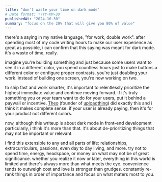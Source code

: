 ```yaml
---
title: "don't waste your time on dark mode"
# Date format: YYYY-MM-DD
publishedAt: "2024-10-30"
summary: "focus on the 20% that will give you 80% of value"
---
```


there's a saying in my native language, "for work, double work". after spending most of my code writing hours to make our user experience as great as possible, i can confirm that this saying was meant for dark mode. it's a waste of time, really.

imagine you're building something and just because some users want to see it in a different color, you spend countless hours just to make buttons a different color or configure proper contrasts, you're just doubling your work. instead of building one screen, you're now working on two.

to ship fast and work smarter, it's important to relentlessly prioritize the highest immediate value and continue moving forward. if it's truly something you or your team want to do for your users, put it behind a paywall or incentive. [Theo](https://twitter.com/theo) (founder of [uploadthing](https://uploadthing.com/)) did exactly this and i think it makes complete sense. if your user is already paying, then it's for your product not different colors.

now, although this writeup is about dark mode in front-end development particularly, i think it's more than that. it's about de-prioritizing things that may not be important or relevant.

i find this extensible to any and all parts of life: relationships, extracurriculars, passions, even day to day living, and more. try not to spend time, energy, headspace, or money on what may not be of great significance. whether you realize it now or later, everything in this world is limited and there's always more than what meets the eye. convenience tends to outweigh cost and love is stronger than grudges. constantly re-rank things in order of importance and focus on what maters most to you.

